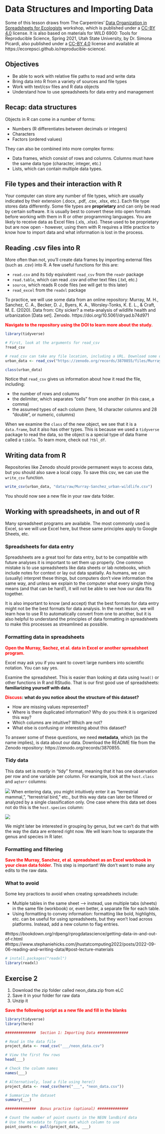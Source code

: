 # Data Structures and Importing Data {#importexport}

Some of this lesson draws from The Carpentries' [Data Organization in Spreadsheets for Ecologists](https://datacarpentry.github.io/spreadsheet-ecology-lesson) workshop, which is published under a [CC-BY 4.0](https://datacarpentry.github.io/spreadsheet-ecology-lesson/LICENSE.html) license. It is also based on materials for WILD 6900: Tools for Reproducible Science, Spring 2021, Utah State University, by Dr. Simona Picardi, also published under a [CC-BY 4.0](https://creativecommons.org/licenses/by/4.0/) license and available at https://ecorepsci.github.io/reproducible-science/.

## Objectives

* Be able to work with relative file paths to read and write data
* Bring data into R from a variety of sources and file types
* Work with text/csv files and R data objects
* Understand how to use spreadsheets for data entry and management

## Recap: data structures

Objects in R can come in a number of forms:

* Numbers (R differentiates between decimals or integers)
* Characters
* Factors (ordered values)

They can also be combined into more complex forms:

* Data frames, which consist of rows and columns. Columns must have the same data type (character, integer, etc.)
* Lists, which can contain multiple data types.

## File types and their interaction with R

Your computer can store any number of file types, which are usually indicated by their extension (.docx, .pdf, .csv, .xlsx, etc.). Each file type stores data differently. Some file types are **proprietary** and can only be read by certain software. It is usually best to convert these into open formats before working with them in R or other programming languages. You are likely to receive data as Excel files (.xls, .xlsx). These used to be proprietary but are now open - however, using them with R requires a little practice to know how to import data and what information is lost in the process.

## Reading .csv files into R

More often than not, you'll create data frames by importing external files (such as .csv) into R. A few useful functions for this are:

* `read.csv` and its tidy equivalent `read_csv` from the `readr` package
* `read.table`, which can read .csv and other text files (.txt, etc.)
* `source`, which reads R code files (we will get to this later)
* `read_excel` from the `readxl` package

To practice, we will use some data from an online repository: 
Murray, M. H., Sanchez, C. A., Becker, D. J., Byers, K. A., Worsley-Tonks, K. E. L., & Craft, M. E. (2020). Data from: City sicker? a meta-analysis of wildlife health and urbanization [Data set]. Zenodo. https://doi.org/10.5061/dryad.b74d971

<span style="color:red">**Navigate to the repository using the DOI to learn more about the study.**</span>

```r
library(tidyverse)
```

```r
# First, look at the arguments for read_csv
?read_csv

# read_csv can take any file location, including a URL. Download some data:
urban_data <- read_csv("https://zenodo.org/records/3870855/files/Murray%20Sanchez%20et%20al_urban%20wildlife%20May%2020%202019.csv")

class(urban_data)
```

Notice that `read_csv` gives us information about how it read the file, including:

* the number of rows and columns
* the delimiter, which separates "cells" from one another (in this case, a comma)
* the assumed types of each column (here, 14 character columns and 28 "double", or numeric, columns)

When we examine the `class` of the new object, we see that it is a `data.frame`, but it also has other types. This is because we used a `tidyverse` package to read the data, so the object is a special type of data frame called a `tibble`. To learn more, check out `?tbl_df`.

## Writing data from R

Repositories like Zenodo should provide permanent ways to access data, but you should also save a local copy. To save this csv, we can use the `write_csv` function. 

```r
write_csv(urban_data, "data/raw/Murray-Sanchez_urban-wildlife.csv")
```

You should now see a new file in your raw data folder.

## Working with spreadsheets, in and out of R

Many spreadsheet programs are available. The most commonly used is Excel, so we will use Excel here, but these same principles apply to Google Sheets, etc.

### Spreadsheets for data entry

Spreadsheets are a great tool for data entry, but to be compatible with future analyses it is important to set them up properly. One common mistake is to use spreadsheets like data sheets or lab notebooks, which include notes for context or lay out data spatially. As humans, we can (usually) interpret these things, but computers don’t view information the same way, and unless we explain to the computer what every single thing means (and that can be hard!), it will not be able to see how our data fits together. 

It is also important to know (and accept) that the best formats for data entry might not be the best formats for data analysis. In the next lesson, we will learn how to use R to automatically convert from one to another, but it is also helpful to understand the principles of data formatting in spreadsheets to make this processes as streamlined as possible. 

### Formatting data in spreadsheets

<span style="color:red">**Open the Murray, Sachez, et al. data in Excel or another spreadsheet program.**</span>

Excel may ask you if you want to covert large numbers into scientific notation. You can say yes.

Examine the spreadsheet. This is easier than looking at data using `head()` or other functions in R and RStudio. That is our first good use of spreadsheets: **familiarizing yourself with data**. 

<span style="color:red">**Discuss**</span>**: what do you notice about the structure of this dataset?**

* How are missing values represented?
* Where is there duplicated information? Why do you think it is organized this way?
* Which columns are intuitive? Which are not?
* What else is confusing or interesting about this dataset?

To answer some of these questions, we need **metadata**, which (as the name implies), is data about our data. Download the README file from the Zenodo repository: https://zenodo.org/records/3870855.

### Tidy data
This data set is *mostly* in "tidy" format, meaning that it has one observation per row and one variable per column. For example, look at the `host.class` and `aqterr` columns:

![](images/tidycolumns.png)
When entering data, you might intuitively enter it as "terrestrial mammal,", "terrestrial bird," etc., but this way data can later be filtered or analyzed by a single classification only. One case where this data set does not do this is the `host.species` column:

![](images/speciescolumn.png)

We might later be interested in grouping by genus, but we can't do that with the way the data are entered right now. We will learn how to separate the genus and species in R later.

### Formatting and filtering

<span style="color:red">**Save the Murray, Sanchez, et al. spreadsheet as an Excel workbook in your clean data folder.**</span> This step is important! We don't want to make any edits to the raw data.



### What to avoid

Some key practices to avoid when creating spreadsheets include:

* Multiple tables in the same sheet --> instead, use multiple tabs (sheets) in the same file (workbook) or, even better, a separate file for each table.
* Using formatting to convey information: formatting like bold, highlights, etc. can be useful for using spreadsheets, but they won't load across platforms. Instead, add a new column to flag entries.

#https://bookdown.org/rdpeng/rprogdatascience/getting-data-in-and-out-of-r.html
#https://www.stephaniehicks.com/jhustatcomputing2022/posts/2022-09-06-reading-and-writing-data/#post-lecture-materials

```r
# install.packages("readxl")
library(readxl)

```

## Exercise 2

1. Download the zip folder called neon_data.zip from eLC 
2. Save it in your folder for raw data
3. Unzip it

<span style="color:red">**Save the following script as a new file and fill in the blanks**</span>

```r
library(tidyverse)
library(here)

##############  Section 1: Importing Data ############## 

# Read in the data file
project_data <- read_csv("___/neon_data.csv")

# View the first few rows
head(___)

# Check the column names
names(___)

# Alternatively, load a file using here()
project_data <- read_csv(here("___", "neon_data.csv"))

# Summarize the dataset
summary(___)

##############  Bonus practice (optional) ############## 

# Count the number of point counts in the NEON landbird data
# Use the metadata to figure out which column to use
point_counts <- pull(project_data, ___)

```
